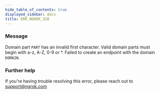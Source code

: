 ```yaml
---
hide_table_of_contents: true
displayed_sidebar: docs
title: ERR_NGROK_328
---
```


### Message

Domain part `PART` has an invalid first character. Valid domain parts must begin with a-z, A-Z, 0-9 or \*. Failed to create an endpoint with the domain `DOMAIN`.

### Further help

If you're having trouble resolving this error, please reach out to [support@ngrok.com](mailto:support@ngrok.com?subject=Help%20with%20ERR_NGROK_328)
